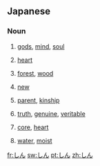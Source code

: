 ==Japanese==
===Noun===
{{ja-noun|h|rom=shin}}
# {{ja-def|神}} [[gods]], [[mind]], [[soul]]
# {{ja-def|心}} [[heart]]
# {{ja-def|森}} [[forest]], [[wood]]
# {{ja-def|新}} [[new]]
# {{ja-def|親}} [[parent]], [[kinship]]
# {{ja-def|真}} [[truth]], [[genuine]], [[veritable]]
# {{ja-def|芯}} [[core]], [[heart]]
# {{ja-def|津}} [[water]], [[moist]]

[[fr:しん]]
[[sw:しん]]
[[pt:しん]]
[[zh:しん]]